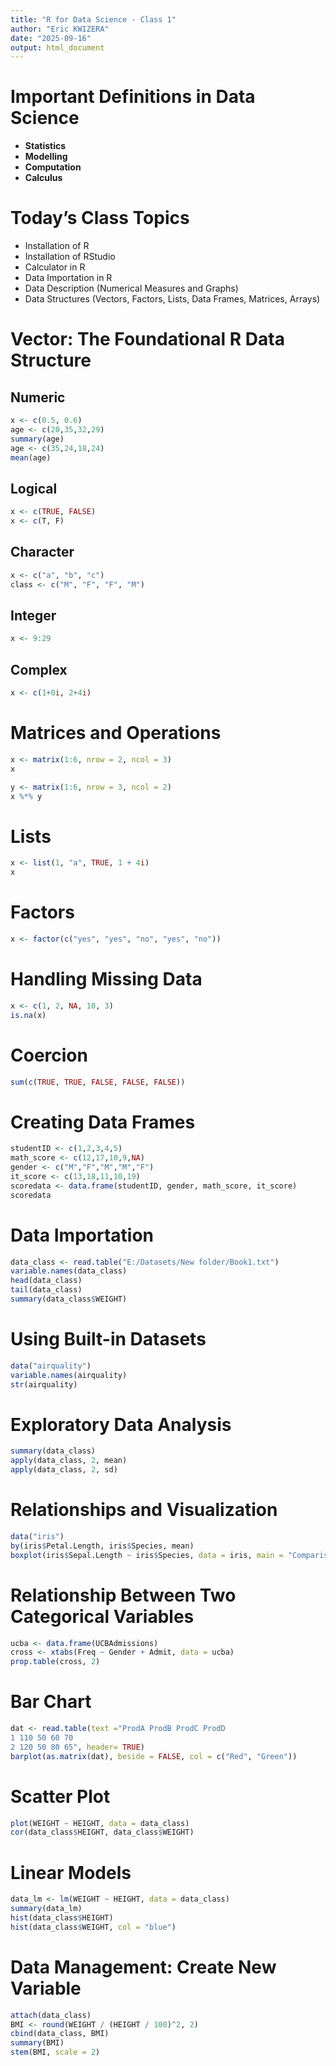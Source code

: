 ---
title: "R for Data Science - Class 1"
author: "Eric KWIZERA"
date: "2025-09-16"
output: html_document
---

# Important Definitions in Data Science

- **Statistics**
- **Modelling**
- **Computation**
- **Calculus**

# Today’s Class Topics
- Installation of R
- Installation of RStudio
- Calculator in R
- Data Importation in R
- Data Description (Numerical Measures and Graphs)
- Data Structures (Vectors, Factors, Lists, Data Frames, Matrices, Arrays)

# Vector: The Foundational R Data Structure

## Numeric
```{r}
x <- c(0.5, 0.6)
age <- c(20,35,32,29)
summary(age)
age <- c(35,24,18,24)
mean(age)
```

## Logical
```{r}
x <- c(TRUE, FALSE)
x <- c(T, F)
```

## Character
```{r}
x <- c("a", "b", "c")
class <- c("M", "F", "F", "M")
```

## Integer
```{r}
x <- 9:29
```

## Complex
```{r}
x <- c(1+0i, 2+4i)
```

# Matrices and Operations
```{r}
x <- matrix(1:6, nrow = 2, ncol = 3)
x

y <- matrix(1:6, nrow = 3, ncol = 2)
x %*% y
```

# Lists
```{r}
x <- list(1, "a", TRUE, 1 + 4i)
x
```

# Factors
```{r}
x <- factor(c("yes", "yes", "no", "yes", "no"))
```

# Handling Missing Data
```{r}
x <- c(1, 2, NA, 10, 3)
is.na(x)
```

# Coercion
```{r}
sum(c(TRUE, TRUE, FALSE, FALSE, FALSE))
```

# Creating Data Frames
```{r}
studentID <- c(1,2,3,4,5)
math_score <- c(12,17,10,9,NA)
gender <- c("M","F","M","M","F")
it_score <- c(13,18,11,10,19)
scoredata <- data.frame(studentID, gender, math_score, it_score)
scoredata
```

# Data Importation
```{r}
data_class <- read.table("E:/Datasets/New folder/Book1.txt")
variable.names(data_class)
head(data_class)
tail(data_class)
summary(data_class$WEIGHT)
```

# Using Built-in Datasets
```{r}
data("airquality")
variable.names(airquality)
str(airquality)
```

# Exploratory Data Analysis
```{r}
summary(data_class)
apply(data_class, 2, mean)
apply(data_class, 2, sd)
```

# Relationships and Visualization
```{r}
data("iris")
by(iris$Petal.Length, iris$Species, mean)
boxplot(iris$Sepal.Length ~ iris$Species, data = iris, main = "Comparison")
```

# Relationship Between Two Categorical Variables
```{r}
ucba <- data.frame(UCBAdmissions)
cross <- xtabs(Freq ~ Gender + Admit, data = ucba)
prop.table(cross, 2)
```

# Bar Chart
```{r}
dat <- read.table(text ="ProdA ProdB ProdC ProdD
1 110 50 60 70
2 120 50 80 65", header= TRUE)
barplot(as.matrix(dat), beside = FALSE, col = c("Red", "Green"))
```

# Scatter Plot
```{r}
plot(WEIGHT ~ HEIGHT, data = data_class)
cor(data_class$HEIGHT, data_class$WEIGHT)
```

# Linear Models
```{r}
data_lm <- lm(WEIGHT ~ HEIGHT, data = data_class)
summary(data_lm)
hist(data_class$HEIGHT)
hist(data_class$WEIGHT, col = "blue")
```

# Data Management: Create New Variable
```{r}
attach(data_class)
BMI <- round(WEIGHT / (HEIGHT / 100)^2, 2)
cbind(data_class, BMI)
summary(BMI)
stem(BMI, scale = 2)
```

